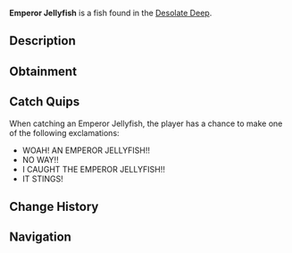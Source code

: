 {{FishInfobox
|image          = Emperor Jellyfish.png
|rarity         = Mythical
|sea            = First Sea
|location       = [[Desolate Deep]]
|sublocation    = 
|sources        = Fishing Rod
|radar_location = 
|prog_speed     = -75
|xp             = 4500
|weather        = Rain
|time           = 
|season         = 
|bait           = Magnet
|base_weight    = 800
|base_value     = 6000
|weight_range   = 300
|base_chance    = 0.03
|base_resil     = 20
}}
'''Emperor Jellyfish''' is a {{Rarity|Mythical}} fish found in the [[Desolate Deep]].

== Description ==
{{Description|The Emperor Jellyfish is a very unique and incredibly rare breed of jellyfish, only found in the gloomy waters of the Desolate Deep. They carry around a stalactite in which they use as an offense mechanism against their prey. They are extremely electrifying to the touch, which makes them a menacing catch for most anglers.|Bestiary Entry}}

== Obtainment ==
{{Fish Availability|
Desolate Deep/Desolate Pocket
|top_rods      = 
Leviathan's Fang Rod\7401.92\42839.03;
Free Spirit Rod\7158.62\41381.33;
Seraphic Rod\6657.29\37526.78;
Ethereal Prism Rod\6588.84\36925.77;
No-Life Rod\6551.42\37177.06;
Resourceful Rod\4758.65\27252.89;
Destiny Rod\5223.01\29592.35;
Heaven's Rod\5191.84\29534.5;
Tempest Rod\6523.11\36930.12;
Trident Rod\6261.62\36196.1;
Challenger's Rod\6234.96\35353.27;
Rod Of The Forgotten Fang\5971.88\33686.55;
Rod Of The Exalted One\5224.55\30030.62;
Rod Of The Depths\5162.03\29180.94;
Zeus Rod\5117.25\29110.15;
Verdant Shear Rod\5050.49\28805.23;
Blazebringer Rod\4978\28318.04;
Depthseeker Rod\4922.94\28256.41;
Avalanche Rod\4289.01\24493.22;
Volcanic Rod\4120.19\23817.31;
Steady Rod\1998.97\11437.02
|recommended   = Seraphic Rod
}}

== Catch Quips ==
When catching an Emperor Jellyfish, the player has a chance to make one of the following exclamations:
* WOAH! AN EMPEROR JELLYFISH!!
* NO WAY!!
* I CAUGHT THE EMPEROR JELLYFISH!!
* IT STINGS!

== Change History ==
{{Change History|{{subst:Current Version}}}}

== Navigation ==
{{Fish Navbox|Desolate Deep}}